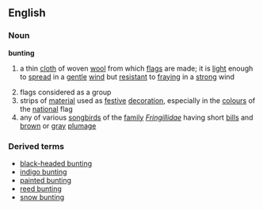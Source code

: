 ==English==

===Noun===
'''bunting'''
#{{nautical}} a thin [[cloth]] of woven [[wool]] from which [[flag]]s are made; it is [[light]] enough to [[spread]] in a [[gentle]] [[wind]] but [[resistant]] to [[fraying]] in a [[strong]] wind
# flags considered as a group
# strips of [[material]] used as [[festive]] [[decoration]], especially in the [[colour]]s of the [[national]] flag
# any of various [[songbird]]s of the [[family]] ''[[Fringillidae]]'' having short [[bill]]s and [[brown]] or [[gray]] [[plumage]]
===Derived terms===
*[[black-headed bunting]]
*[[indigo bunting]]
*[[painted bunting]]
*[[reed bunting]]
*[[snow bunting]]